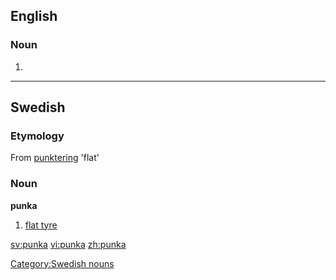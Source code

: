 ==English==

===Noun===
{{en-noun}}

# {{alternative spelling of|punkah}}

----

==Swedish==

===Etymology===
From [[punktering]] 'flat'

===Noun===
'''punka'''

# {{colloquial|lang=sv}} [[flat tyre]]

[[Category:Swedish nouns]]

[[sv:punka]]
[[vi:punka]]
[[zh:punka]]